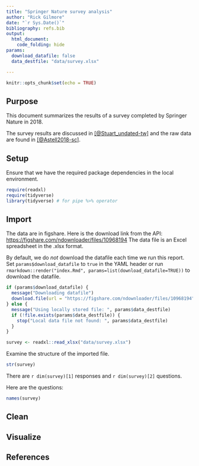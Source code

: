 ```yaml
---
title: "Springer Nature survey analysis"
author: "Rick Gilmore"
date: "`r Sys.Date()`"
bibliography: refs.bib
output: 
  html_document:
    code_folding: hide
params:
  download_datafile: false
  data_destfile: "data/survey.xlsx"

---
```


```r
knitr::opts_chunk$set(echo = TRUE)
```

## Purpose

This document summarizes the results of a survey completed by Springer Nature in 2018.

The survey results are discussed in [[@Stuart_undated-tw]](https://doi.org/10.6084/m9.figshare.5975011) and the raw data are found in [[@Astell2018-sc]](https://doi.org/10.6084/m9.figshare.5971387.v1).

## Setup

Ensure that we have the required package dependencies in the local environment.

```r
require(readxl)
require(tidyverse)
library(tidyverse) # for pipe %>% operator
```

## Import

The data are in figshare.
Here is the download link from the API: <https://figshare.com/ndownloader/files/10968194>
The data file is an Excel spreadsheet in the .xlsx format.

By default, we do _not_ download the datafile each time we run this report.
Set `params$download_datafile` to `true` in the YAML header or run `rmarkdown::render("index.Rmd", params=list(download_datafile=TRUE))` to download the datafile.

```r
if (params$download_datafile) {
  message("Downloading datafile")
  download.file(url = "https://figshare.com/ndownloader/files/10968194", destfile = params$data_destfile)
} else {
  message("Using locally stored file: ", params$data_destfile)
  if (!file.exists(params$data_destfile)) {
    stop("Local data file not found: ", params$data_destfile)
  }
}
```

```r
survey <- readxl::read_xlsx("data/survey.xlsx")
```

Examine the structure of the imported file.

```r
str(survey)
```

There are `r dim(survey)[1]` responses and `r dim(survey)[2]` questions.

Here are the questions:

```r
names(survey)
```

## Clean

## Visualize

## References
